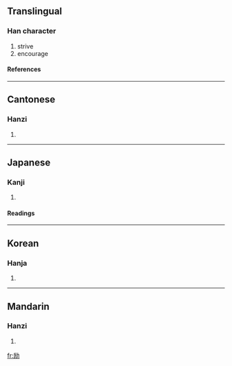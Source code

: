 {{see|勵}}

==Translingual==
===Han character===
{{Han char|rn=19|rad=力|as=05|sn=7|four=|canj=一尸大尸 (MSKS)}}
# strive
# encourage
====References====
{{Han ref|kx=0147.071|dkj=02326|dj=0331.120|hdz=10368.040|uh=52B1|ud=21169}}
----
==Cantonese==
===Hanzi===
{{yue-hanzi|jyut=|y=lai6}}
# {{defn|Cantonese}}
----
==Japanese==
===Kanji===
{{ja-kanji|grade=c|rs=力05}}
# {{defn|Japanese}} 
====Readings====
{{ja-readings|on=[[れい]] (rei)|kun=[[はげむ]] (hagemu), [[はげます]] (hagemasu)}}
----
==Korean==
===Hanja===
{{ko-hanja|hangeul=려|rv=ryeo|mr=ryŏ}}
# {{defn|Korean}}
----
==Mandarin==
===Hanzi===
{{cmn-hanzi|tra=勵|pin=[[lì]] ([[li4]])|wg=li<sup>4</sup>}}
# {{defn|Mandarin}}

[[fr:励]]